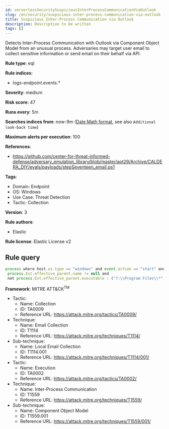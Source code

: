 ```yaml
---
id: serverlessSecuritySuspiciousInterProcessCommunicationViaOutlook
slug: /en/security/suspicious-inter-process-communication-via-outlook
title: Suspicious Inter-Process Communication via Outlook
description: Description to be written
tags: []
---
```


<div id="suspicious-inter-process-communication-via-outlook"></div>

Detects Inter-Process Communication with Outlook via Component Object Model from an unusual process. Adversaries may target user email to collect sensitive information or send email on their behalf via API.

**Rule type**: eql

**Rule indices**: 

* logs-endpoint.events.*

**Severity**: medium

**Risk score**: 47

**Runs every**: 5m

**Searches indices from**: now-9m ([Date Math format](((ref))/common-options.html#date-math), see also <DocLink id="serverlessSecurityRulesUiCreate" section="set-the-rules-schedule">`Additional look-back time`</DocLink>)

**Maximum alerts per execution**: 100

**References**: 

* https://github.com/center-for-threat-informed-defense/adversary_emulation_library/blob/master/apt29/Archive/CALDERA_DIY/evals/payloads/stepSeventeen_email.ps1

**Tags**: 

* Domain: Endpoint
* OS: Windows
* Use Case: Threat Detection
* Tactic: Collection

**Version**: 3

**Rule authors**: 

* Elastic

**Rule license**: Elastic License v2

## Rule query

```js
process where host.os.type == "windows" and event.action == "start" and process.name : "OUTLOOK.EXE"  and
 process.Ext.effective_parent.name != null and
 not process.Ext.effective_parent.executable : ("?:\\Program Files\\*", "?:\\Program Files (x86)\\*")

```

**Framework**: MITRE ATT&CK<sup>TM</sup>

* Tactic:
    * Name: Collection
    * ID: TA0009
    * Reference URL: https://attack.mitre.org/tactics/TA0009/
* Technique:
    * Name: Email Collection
    * ID: T1114
    * Reference URL: https://attack.mitre.org/techniques/T1114/
* Sub-technique:
    * Name: Local Email Collection
    * ID: T1114.001
    * Reference URL: https://attack.mitre.org/techniques/T1114/001/
* Tactic:
    * Name: Execution
    * ID: TA0002
    * Reference URL: https://attack.mitre.org/tactics/TA0002/
* Technique:
    * Name: Inter-Process Communication
    * ID: T1559
    * Reference URL: https://attack.mitre.org/techniques/T1559/
* Sub-technique:
    * Name: Component Object Model
    * ID: T1559.001
    * Reference URL: https://attack.mitre.org/techniques/T1559/001/

